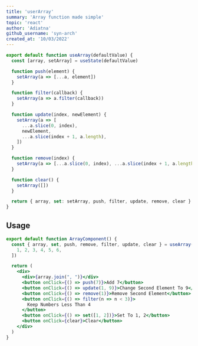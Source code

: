 ```yaml
---
title: 'userArray'
summary: 'Array function made simple'
topic: 'react'
author: 'Adiatna'
github_username: 'syn-arch'
created_at: '10/03/2022'
---
```


```js
export default function useArray(defaultValue) {
  const [array, setArray] = useState(defaultValue)

  function push(element) {
    setArray(a => [...a, element])
  }

  function filter(callback) {
    setArray(a => a.filter(callback))
  }

  function update(index, newElement) {
    setArray(a => [
      ...a.slice(0, index),
      newElement,
      ...a.slice(index + 1, a.length),
    ])
  }

  function remove(index) {
    setArray(a => [...a.slice(0, index), ...a.slice(index + 1, a.length)])
  }

  function clear() {
    setArray([])
  }

  return { array, set: setArray, push, filter, update, remove, clear }
}
```

## Usage

```jsx
export default function ArrayComponent() {
  const { array, set, push, remove, filter, update, clear } = useArray([
    1, 2, 3, 4, 5, 6,
  ])

  return (
    <div>
      <div>{array.join(", ")}</div>
      <button onClick={() => push(7)}>Add 7</button>
      <button onClick={() => update(1, 9)}>Change Second Element To 9</button>
      <button onClick={() => remove(1)}>Remove Second Element</button>
      <button onClick={() => filter(n => n < 3)}>
        Keep Numbers Less Than 4
      </button>
      <button onClick={() => set([1, 2])}>Set To 1, 2</button>
      <button onClick={clear}>Clear</button>
    </div>
  )
}
```
